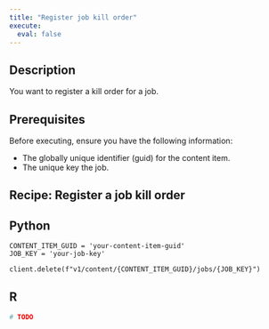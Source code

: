 ```yaml
---
title: "Register job kill order"
execute:
  eval: false
---
```


## Description

You want to register a kill order for a job.

## Prerequisites

 Before executing, ensure you have the following information:

 - The globally unique identifier (guid) for the content item.
 - The unique key the job.

## Recipe: Register a job kill order

::: {.panel-tabset group="language"}

## Python

```.python
CONTENT_ITEM_GUID = 'your-content-item-guid'
JOB_KEY = 'your-job-key'

client.delete(f"v1/content/{CONTENT_ITEM_GUID}/jobs/{JOB_KEY}")
```

## R

```.r
# TODO
```

:::
